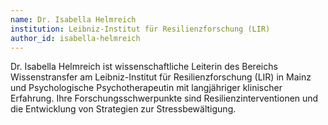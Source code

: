 ```yaml
---
name: Dr. Isabella Helmreich
institution: Leibniz-Institut für Resilienzforschung (LIR)
author_id: isabella-helmreich
---
```


Dr. Isabella Helmreich ist wissenschaftliche Leiterin des Bereichs Wissenstransfer am Leibniz-Institut für Resilienzforschung (LIR) in Mainz und Psychologische Psychotherapeutin mit langjähriger klinischer Erfahrung. Ihre Forschungsschwerpunkte sind Resilienzinterventionen und die Entwicklung von Strategien zur Stressbewältigung.
